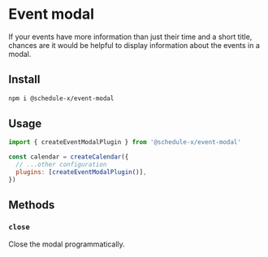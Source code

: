 # Event modal

If your events have more information than just their time and a short title, chances are it would be helpful to
display information about the events in a modal.

## Install

```bash copy
npm i @schedule-x/event-modal
```

## Usage

```js
import { createEventModalPlugin } from '@schedule-x/event-modal'

const calendar = createCalendar({
  // ...other configuration
  plugins: [createEventModalPlugin()],
})
```

## Methods

### `close`

Close the modal programmatically.
